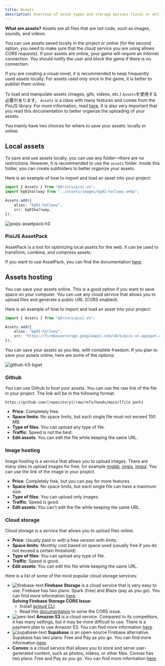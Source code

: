 ```yaml
---
title: Assets
description: Overview of asset types and storage options (local or online) in Pixi’VN, with usage examples.
---
```


**What are assets?** Assets are all files that are not code, such as images, sounds, and videos.

You can use assets saved locally in the project or online (for the second option, you need to make sure that the cloud service you are using allows _CORS requests_). If your assets are online, your game will require an internet connection. You should notify the user and block the game if there is no connection.

If you are creating a visual novel, it is recommended to keep frequently used assets locally. For assets used only once in the game, it is better to publish them online.

To load and manipulate assets (images, gifs, videos, etc.) `Assets`を使用する必要があります。 `Assets` is a class with many features and comes from the PixiJS library. For more information, read [here](https://pixijs.com/8.x/guides/components/assets). It is also very important that you read this documentation to better <DynamicLink href="/start/assets-management">organize the uploading of your assets</DynamicLink>.

You mainly have two choices for where to save your assets: locally or online.

## Local assets

To save and use assets locally, you can use any folder—there are no restrictions. However, it is recommended to use the `assets` folder. Inside this folder, you can create subfolders to better organize your assets.

Here is an example of how to import and load an asset into your project:

```ts title="utils/assets.ts"
import { Assets } from "@drincs/pixi-vn";
import bg01hallway from "../assets/images/bg01-hallway.webp";

Assets.add({
    alias: "bg01-hallway",
    src: bg01hallway,
});
```

![pixijs-assetpack-h3](/pixijs-assetpack.svg)

### PixiJS AssetPack

AssetPack is a tool for optimizing local assets for the web. It can be used to transform, combine, and compress assets.

If you want to use AssetPack, you can find the documentation [here](https://pixijs.io/assetpack).

## Assets hosting

You can save your assets online. This is a good option if you want to save space on your computer. You can use any cloud service that allows you to upload files and generate a public URL (CORS enabled).

Here is an example of how to import and load an asset into your project:

```ts title="utils/assets.ts"
import { Assets } from "@drincs/pixi-vn";

Assets.add({
    alias: "bg01-hallway",
    src: "https://firebasestorage.googleapis.com/v0/b/pixi-vn.appspot.com/o/public%2Fbreakdown%2Fbg01-hallway.webp?alt=media",
});
```

You can save your assets as you like, with complete freedom. If you plan to save your assets online, here are some of the options:

![github-h3-bgwt](/github.svg)

### Github

You can use Github to host your assets. You can use the raw link of the file in your project. The link will be in the following format:

```text
https://github.com/[repository]/raw/refs/heads/main/[file path]
```

- **Price**: Completely free.
- **Space limits**: No space limits, but each single file must not exceed 100 MB.
- **Type of files**: You can upload any type of file.
- **Traffic**: Speed is not the best.
- **Edit assets**: You can edit the file while keeping the same URL.

### Image hosting

Image hosting is a service that allows you to upload images. There are many sites to upload images for free, for example [imgbb](https://imgbb.com/), [imgix](https://www.imgix.com/), [imgur](https://imgur.com/). You can use the link of the image in your project.

- **Price**: Completely free, but you can pay for more features.
- **Space limits**: No space limits, but each single file can have a maximum size.
- **Type of files**: You can upload only images.
- **Traffic**: Speed is good.
- **Edit assets**: You can't edit the file while keeping the same URL.

### Cloud storage

Cloud storage is a service that allows you to upload files online.

- **Price**: Usually paid or with a free version with limits.
- **Space limits**: Monthly cost based on space used (usually free if you do not exceed a certain threshold).
- **Type of files**: You can upload any type of file.
- **Traffic**: Speed is good.
- **Edit assets**: You can edit the file while keeping the same URL.

Here is a list of some of the most popular cloud storage services:

- ![firebase-text](/firebase.svg) **Firebase Storage** is a cloud service that is very easy to use. Firebase has two plans: Spark (free) and Blaze (pay as you go). You can find more information [here](https://firebase.google.com/pricing).\
  **Solving Firebase Storage CORS Issue**:
  - Install [gcloud CLI](https://cloud.google.com/sdk/docs/install)
  - Read this [documentation](https://medium.com/@we.viavek/setting-cors-in-firebase-19a2cce2fe28) to solve the CORS issue.
- ![aws-text](/aws.svg) **Amazon S3** is a cloud service. Compared to its competitors, it has many settings, but it may be more difficult to use. There is a payment plan to use Amazon S3. You can find more information [here](https://aws.amazon.com/s3/pricing/).
- ![supabase-text](/supabase.svg) **Supabase** is an open-source Firebase alternative. Supabase has two plans: Free and Pay as you go. You can find more information [here](https://supabase.io/pricing).
- **Convex** is a cloud service that allows you to store and serve user-generated content, such as photos, videos, or other files. Convex has two plans: Free and Pay as you go. You can find more information [here](https://www.convex.dev/pricing).
